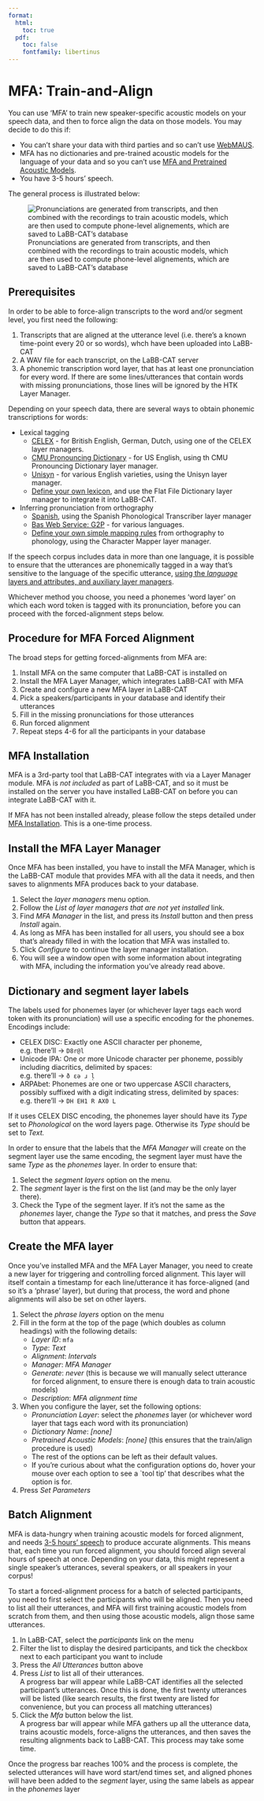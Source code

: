 ```yaml
---
format:
  html:
    toc: true
  pdf: 
    toc: false
    fontfamily: libertinus
---
```

# MFA: Train-and-Align

You can use 'MFA' to train new speaker-specific acoustic models on your speech data, and then to force align the data on those models. You may decide to do this if:

- You can't share your data with third parties and so can't use [WebMAUS](bas-services-manager.qmd).
- MFA has no dictionaries and pre-trained acoustic models for the language of your data and so you can't use [MFA and Pretrained Acoustic Models](mfa-pretrained-models.qmd).
- You have 3-5 hours' speech.

The general process is illustrated below:

![Pronunciations are generated from transcripts, and then combined with the recordings to train acoustic models, which are then used to compute phone-level alignements, which are saved to LaBB-CAT's database](MFA-TrainAndAlign.svg)

## Prerequisites

In order to be able to force-align transcripts to the word and/or segment level, you first need the following:

1. Transcripts that are aligned at the utterance level (i.e. there's a known time-point every 20 or so words), whch have been uploaded into LaBB-CAT
1. A WAV file for each transcript, on the LaBB-CAT server
1. A phonemic transcription word layer, that has at least one pronunciation for every word. If there are some lines/utterances that contain words with missing pronunciations, those lines will be ignored by the HTK Layer Manager.


Depending on your speech data, there are several ways to obtain phonemic transcriptions for words:

- Lexical tagging
  - [CELEX](../phonemic-tagging/celex.qmd) - for British English, German, Dutch, using one of the CELEX layer managers.
  - [CMU Pronouncing Dictionary](../phonemic-tagging/cmudict.qmd) - for US English, using th CMU Pronouncing Dictionary layer manager.
  - [Unisyn](../phonemic-tagging/unisyn.qmd) - for various English varieties, using the Unisyn layer manager.
  - [Define your own lexicon](../phonemic-tagging/flat-file.qmd), and use the Flat File Dictionary layer manager to integrate it into LaBB-CAT.
- Inferring pronunciation from orthography
  - [Spanish](../phonemic-tagging/spanish.qmd), using the Spanish Phonological Transcriber layer manager
  - [Bas Web Service: G2P](../phonemic-tagging/g2p.qmd) - for various languages.
  - [Define your own simple mapping rules](../phonemic-tagging/character-mapper.qmd) from orthography to phonology, using the Character Mapper layer manager.

If the speech corpus includes data in more than one language, it is possible to ensure that the utterances are phonemically tagged in a way that's sensitive to the language of the specific utterance, [using the *language* layers and attributes, and auxiliary layer managers](../phonemic-tagging/multilingual-corpora.qmd).

Whichever method you choose, you need a phonemes 'word layer' on which each word token is tagged with its pronunciation, before you can proceed with the forced-alignment steps below.

## Procedure for MFA Forced Alignment

The broad steps for getting forced-alignments from MFA are:

1. Install MFA on the same computer that LaBB-CAT is installed on
1. Install the MFA Layer Manager, which integrates LaBB-CAT with MFA
1. Create and configure a new MFA layer in LaBB-CAT
1. Pick a speakers/participants in your database and identify their utterances
1. Fill in the missing pronunciations for those utterances
1. Run forced alignment
1. Repeat steps 4-6 for all the participants in your database

## MFA Installation

MFA is a 3rd-party tool that LaBB-CAT integrates with via a Layer Manager module. MFA is *not included* as part of LaBB-CAT, and so it must be installed on the server you have installed LaBB-CAT on before you can integrate LaBB-CAT with it.

If MFA has not been installed already, please follow the steps detailed under
[MFA Installation](mfa-install.qmd). This is a one-time process.

## Install the MFA Layer Manager

Once MFA has been installed, you have to install the MFA Manager, which is the LaBB-CAT module that provides MFA with all the data it needs, and then saves to alignments MFA produces back to your database.

1. Select the *layer managers* menu option.
1. Follow the *List of layer managers that are not yet installed* link.
1. Find *MFA Manager* in the list, and press its *Install* button and then press *Install* again.
1. As long as MFA has been installed for all users, you should see a box that's already filled in with the location that MFA was installed to.
1. Click *Configure* to continue the layer manager installation.
1. You will see a window open with some information about integrating with MFA, including the information you've already read above.

## Dictionary and segment layer labels

The labels used for phonemes layer (or whichever layer tags each word token with its pronunciation) will use a specific encoding for the phonemes. Encodings include:

- CELEX DISC: Exactly one ASCII character per phoneme,  
    e.g. there'll → `D8r@l`
- Unicode IPA: One or more Unicode character per phoneme, possibly including diacritics, delimited by spaces:  
    e.g. there'll → `ð ɛə ɹ l̩`
- ARPAbet: Phonemes are one or two uppercase ASCII characters, possibly suffixed with a digit indicating stress, delimited by spaces:  
    e.g. there'll → `DH EH1 R AX0 L`

If it uses CELEX DISC encoding, the phonemes layer should have its *Type* set to *Phonological* on the word layers page. Otherwise its *Type* should be set to *Text.*

In order to ensure that the labels that the *MFA Manager* will create on the segment layer use the same encoding, the segment layer must have the same *Type* as the *phonemes* layer. In order to ensure that:

1. Select the *segment layers* option on the menu.
1. The *segment* layer is the first on the list (and may be the only layer there).
1. Check the Type of the segment layer. If it's not the same as the *phonemes* layer, change the *Type* so that it matches, and press the *Save* button that appears.

## Create the MFA layer

Once you've installed MFA and the MFA Layer Manager, you need to create a new layer for triggering and controlling forced alignment. This layer will itself contain a timestamp for each line/utterance it has force-aligned (and so it's a 'phrase' layer), but during that process, the word and phone alignments will also be set on other layers.

1. Select the *phrase layers* option on the menu
1. Fill in the form at the top of the page (which doubles as column headings) with the following details: 
    - *Layer ID*: `mfa`
    - *Type*: *Text*
    - *Alignment*: *Intervals*
    - *Manager*: *MFA Manager*
    - *Generate*: *never* (this is because we will manually select utterance for forced alignment, to ensure there is enough data to train acoustic models)
    - *Description*: *MFA alignment time*
1. When you configure the layer, set the following options:
    - *Pronunciation Layer*: select the *phonemes* layer (or whichever word layer that tags each word with its pronunciation)
    - *Dictionary Name*: *[none]*
    - *Pretrained Acoustic Models*: *[none]* (this ensures that the train/align procedure is used)
    - The rest of the options can be left as their default values.
    - If you're curious about what the configuration options do, hover your mouse over each option to see a `tool tip' that describes what the option is for.
1. Press *Set Parameters*

## Batch Alignment



MFA is data-hungry when training acoustic models for forced alignment, and needs 
[3-5 hours' speech](https://memcauliffe.com/how-much-data-do-you-need-for-a-good-mfa-alignment.html)
to produce accurate alignments. This means that, each time you run forced alignment, you should forced align several hours of speech at once. Depending on your data, this might represent a single speaker's utterances, several speakers, or all speakers in your corpus!

To start a forced-alignment process for a batch of selected participants, you need to first select the participants who will be aligned. Then you need to list all their utterances, and MFA will first training acoustic models from scratch from them, and then using those acoustic models, align those same utterances.


1. In LaBB-CAT, select the *participants* link on the menu
1. Filter the list to display the desired participants, and tick the checkbox next to each participant you want to include
1. Press the *All Utterances* button above
1. Press *List* to list all of their utterances.  
    A progress bar will appear while LaBB-CAT identifies all the selected participant's utterances. Once this is done, the first twenty utterances will be listed (like search results, the first twenty are listed for convenience, but you can process all matching utterances)
1. Click the *Mfa* button below the list.  
    A progress bar will appear while MFA gathers up all the utterance data, trains acoustic models, force-aligns the utterances, and then saves the resulting alignments back to LaBB-CAT. This process may take some time.

     

Once the progress bar reaches 100% and the process is complete, the selected utterances will have word start/end times set, and aligned phones will have been added to the *segment* layer, using the same labels as appear in the *phonemes* layer
